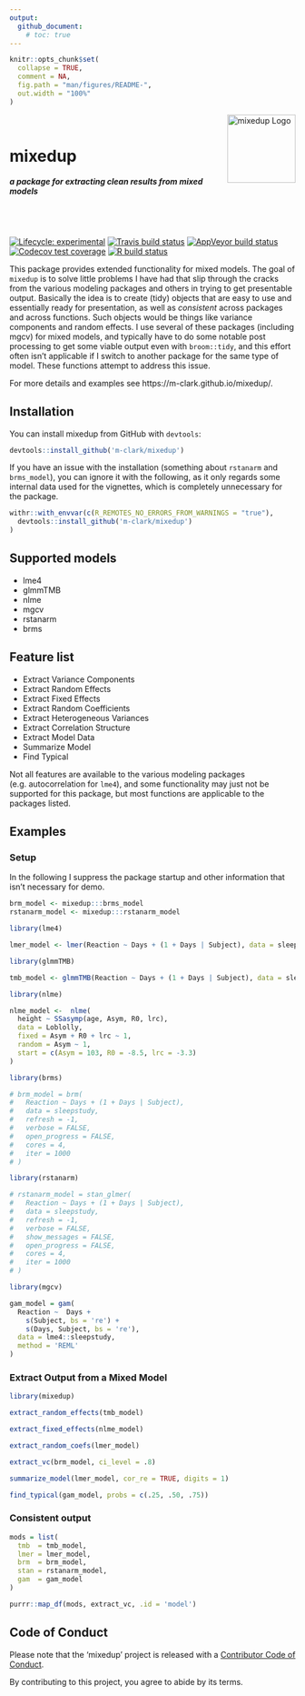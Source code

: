 ```yaml
---
output: 
  github_document:
    # toc: true
---
```


<!-- README.md is generated from README.Rmd. Please edit that file -->

```r
knitr::opts_chunk$set(
  collapse = TRUE,
  comment = NA,
  fig.path = "man/figures/README-",
  out.width = "100%"
)
```

<img src="man/figures/package_logo.png" style="margin: 0 auto; width: 120px; valign: top" align = 'right'  alt="mixedup Logo" width = 120><br>

# mixedup 

##### a package for extracting clean results from mixed models 

<br>
<br>

<!-- badges: start -->
[![Lifecycle: experimental](https://img.shields.io/badge/lifecycle-experimental-orange.svg)](https://www.tidyverse.org/lifecycle/#experimental)
[![Travis build status](https://travis-ci.org/m-clark/mixedup.svg?branch=master)](https://travis-ci.org/m-clark/mixedup)
[![AppVeyor build status](https://ci.appveyor.com/api/projects/status/github/m-clark/mixedup?branch=master&svg=true)](https://ci.appveyor.com/project/m-clark/mixedup)
[![Codecov test coverage](https://codecov.io/gh/m-clark/mixedup/branch/master/graph/badge.svg)](https://codecov.io/gh/m-clark/mixedup?branch=master)
[![R build status](https://github.com/m-clark/mixedup/workflows/R-CMD-check/badge.svg)](https://github.com/m-clark/mixedup/actions)
<!-- badges: end -->



This package provides extended functionality for mixed models. The goal of `mixedup` is to solve little problems I have had that slip through the cracks from the various modeling packages and others in trying to get presentable output.  Basically the idea is to create (tidy) objects that are easy to use and essentially ready for presentation, as well as *consistent* across packages and across functions.  Such objects would be things like  variance components and random effects.  I use several of these packages (including mgcv) for mixed models, and typically have to do some notable post processing to get some viable output even with `broom::tidy`, and this effort often isn't applicable if I switch to another package for the same type of model.  These functions attempt to address this issue.

For more details and examples see https://m-clark.github.io/mixedup/.


## Installation

You can install mixedup from GitHub with `devtools`:

``` r
devtools::install_github('m-clark/mixedup')
```

If you have an issue with the installation (something about `rstanarm` and `brms_model`), you can ignore it with the following, as it only regards some internal data used for the vignettes, which is completely unnecessary for the package.

```r
withr::with_envvar(c(R_REMOTES_NO_ERRORS_FROM_WARNINGS = "true"), 
  devtools::install_github('m-clark/mixedup')
)
```

## Supported models

- lme4
- glmmTMB
- nlme
- mgcv
- rstanarm
- brms


## Feature list

- Extract Variance Components
- Extract Random Effects
- Extract Fixed Effects
- Extract Random Coefficients
- Extract Heterogeneous Variances
- Extract Correlation Structure
- Extract Model Data
- Summarize Model
- Find Typical


Not all features are available to the various modeling packages (e.g. autocorrelation for `lme4`), and some functionality may just not be supported for this package, but most functions are applicable to the packages listed.

## Examples

### Setup

In the following I suppress the package startup and other information that isn't necessary for demo.

```r
brm_model <- mixedup:::brms_model
rstanarm_model <- mixedup:::rstanarm_model
```

```r
library(lme4)

lmer_model <- lmer(Reaction ~ Days + (1 + Days | Subject), data = sleepstudy)

library(glmmTMB)

tmb_model <- glmmTMB(Reaction ~ Days + (1 + Days | Subject), data = sleepstudy)

library(nlme)

nlme_model <-  nlme(
  height ~ SSasymp(age, Asym, R0, lrc),
  data = Loblolly,
  fixed = Asym + R0 + lrc ~ 1,
  random = Asym ~ 1,
  start = c(Asym = 103, R0 = -8.5, lrc = -3.3)
)

library(brms)

# brm_model = brm(
#   Reaction ~ Days + (1 + Days | Subject), 
#   data = sleepstudy, 
#   refresh = -1,
#   verbose = FALSE,
#   open_progress = FALSE,
#   cores = 4,
#   iter = 1000
# )

library(rstanarm)

# rstanarm_model = stan_glmer(
#   Reaction ~ Days + (1 + Days | Subject), 
#   data = sleepstudy, 
#   refresh = -1,
#   verbose = FALSE,
#   show_messages = FALSE,
#   open_progress = FALSE,
#   cores = 4,
#   iter = 1000
# )

library(mgcv)

gam_model = gam(
  Reaction ~  Days +
    s(Subject, bs = 're') +
    s(Days, Subject, bs = 're'),
  data = lme4::sleepstudy,
  method = 'REML'
)
```


### Extract Output from a Mixed Model

```r
library(mixedup)

extract_random_effects(tmb_model)

extract_fixed_effects(nlme_model)

extract_random_coefs(lmer_model)

extract_vc(brm_model, ci_level = .8)

summarize_model(lmer_model, cor_re = TRUE, digits = 1)

find_typical(gam_model, probs = c(.25, .50, .75))
```

### Consistent output

```r
mods = list(
  tmb  = tmb_model,
  lmer = lmer_model, 
  brm  = brm_model,
  stan = rstanarm_model,
  gam  = gam_model
)

purrr::map_df(mods, extract_vc, .id = 'model') 
```



## Code of Conduct

Please note that the 'mixedup' project is released with a [Contributor Code of Conduct](.github/CODE_OF_CONDUCT.md).

By contributing to this project, you agree to abide by its terms.

